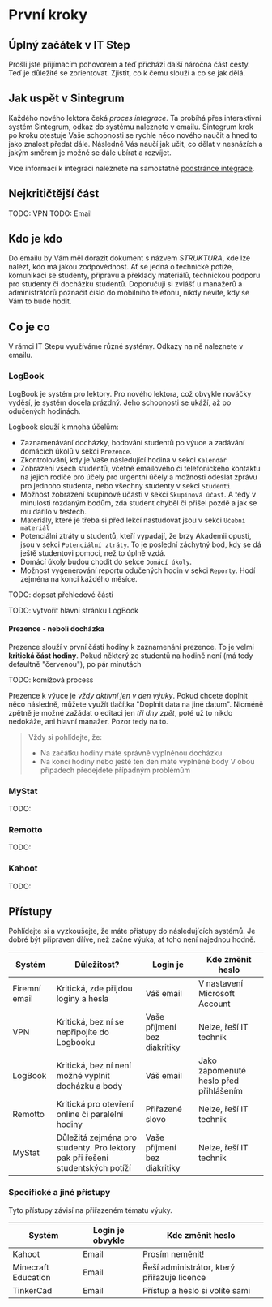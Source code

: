 # První kroky

## Úplný začátek v IT Step
Prošli jste přijímacím pohovorem a teď přichází další náročná část cesty. Teď je důležité se zorientovat. Zjistit, co k čemu slouží a co se jak dělá.

## Jak uspět v Sintegrum
Každého nového lektora čeká *proces integrace*. Ta probíhá přes interaktivní systém Sintegrum, odkaz do systému naleznete v emailu. Sintegrum krok po kroku otestuje Vaše schopnosti se rychle něco nového naučit a hned to jako znalost předat dále. Následně Vás naučí jak učit, co dělat v nesnázích a jakým směrem je možné se dále ubírat a rozvíjet.

<div className="p-4 border border-gray-200 dark:border-gray-900 rounded mt-6">
  Více informací k integraci naleznete na samostatné <a href="sintegrum">podstránce integrace</a>.
</div>



## Nejkritičtější část 
TODO: VPN
TODO: Email

## Kdo je kdo
Do emailu by Vám měl dorazit dokument s názvem *STRUKTURA*, kde lze nalézt, kdo má jakou zodpovědnost. Ať se jedná o technické potíže, komunikaci se studenty, přípravu a překlady materiálů, technickou podporu pro studenty či docházku studentů. Doporučuji si zvlášť u manažerů a administrátorů poznačit číslo do mobilního telefonu, nikdy nevíte, kdy se Vám to bude hodit.

## Co je co

V rámci IT Stepu využíváme různé systémy. Odkazy na ně naleznete v emailu.

### LogBook

LogBook je systém pro lektory. Pro nového lektora, což obvykle nováčky vyděsí, je systém docela prázdný. Jeho schopnosti se ukáží, až po odučených hodinách.

Logbook slouží k mnoha účelům:
* Zaznamenávání docházky, bodování studentů po výuce a zadávání domácích úkolů v sekci `Prezence`. 
* Zkontrolování, kdy je Vaše následující hodina v sekci `Kalendář`
* Zobrazení všech studentů, včetně emailového či telefonického kontaktu na jejich rodiče pro účely pro urgentní účely a možnosti odeslat zprávu pro jednoho studenta, nebo všechny studenty v sekci `Studenti`
* Možnost zobrazení skupinové účasti v sekci `Skupinová účast`. A tedy v minulosti rozdaným bodům, zda student chyběl či přišel pozdě a jak se mu dařilo v testech.
* Materiály, které je třeba si před lekcí nastudovat jsou v sekci `Učební materiál`
* Potenciální ztráty u studentů, kteří vypadají, že brzy Akademii opustí, jsou v sekci `Potenciální ztráty`. To je poslední záchytný bod, kdy se dá ještě studentovi pomoci, než to úplně vzdá.
* Domácí úkoly budou chodit do sekce `Domácí úkoly`.
* Možnost vygenerování reportu odučených hodin v sekci `Reporty`. Hodí zejména na konci každého měsíce.

TODO: dopsat přehledové části


TODO: vytvořit hlavní stránku LogBook
#### Prezence - neboli docházka
Prezence slouží v první části hodiny k zaznamenání prezence. To je velmi **kritická část hodiny**. Pokud některý ze studentů na hodině není (má tedy defaultně "červenou"), po pár minutách 

TODO: komížová process

Prezence k výuce je *vždy aktivní jen v den výuky*. Pokud chcete doplnit něco následně, můžete využít tlačítka "Doplnit data na jiné datum". Nicméně zpětně je možné zažádat o editaci jen *tři dny zpět*, poté už to nikdo nedokáže, ani hlavní manažer. Pozor tedy na to.

> Vždy si pohlídejte, že:
> * Na začátku hodiny máte správně vyplněnou docházku
> * Na konci hodiny nebo ještě ten den máte vyplněné body
> V obou případech předejdete případným problémům

### MyStat
TODO: 

### Remotto
TODO: 

### Kahoot
TODO: 


## Přístupy

Pohlídejte si a vyzkoušejte, že máte přístupy do následujících systémů. Je dobré být připraven dříve, než začne výuka, ať toho není najednou hodně.

| Systém        | Důležitost? | Login je   | Kde změnit heslo  |
| ------------- |-------------| ------------- |-----|
| Firemní email | Kritická, zde přijdou loginy a hesla | Váš email | V nastavení Microsoft Account |
| VPN     | Kritická, bez ní se nepřipojíte do Logbooku | Vaše příjmení bez diakritiky | Nelze, řeší IT technik |
| LogBook     | Kritická, bez ní není možné vyplnit docházku a body | Váš email | Jako zapomenuté heslo před přihlášením |
| Remotto | Kritická pro otevření online či paralelní hodiny | Přiřazené slovo  | Nelze, řeší IT technik |
| MyStat      | Důležitá zejména pro studenty. Pro lektory pak při řešení studentských potíží | Vaše příjmení bez diakritiky | Nelze, řeší IT technik |


### Specifické a jiné přístupy
Tyto přístupy závisí na přiřazeném tématu výuky.

| Systém        | Login je obvykle   | Kde změnit heslo  |
| ------------- |-------------| -----|
| Kahoot | Email  | Prosím neměnit! |
| Minecraft Education | Email  | Řeší administrátor, který přiřazuje licence |
| TinkerCad | Email | Přístup a heslo si volíte sami |